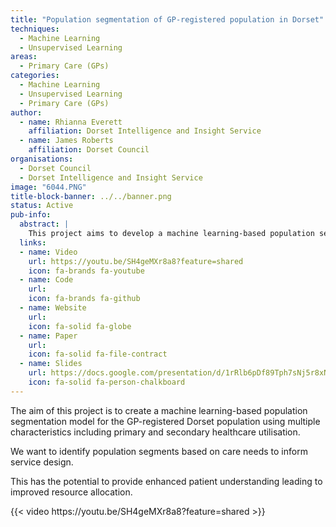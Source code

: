 ```yaml
---
title: "Population segmentation of GP-registered population in Dorset"
techniques:
  - Machine Learning
  - Unsupervised Learning
areas:
  - Primary Care (GPs)
categories:
  - Machine Learning
  - Unsupervised Learning
  - Primary Care (GPs)
author:
  - name: Rhianna Everett
    affiliation: Dorset Intelligence and Insight Service
  - name: James Roberts
    affiliation: Dorset Council
organisations:
  - Dorset Council
  - Dorset Intelligence and Insight Service
image: "6044.PNG"
title-block-banner: ../../banner.png
status: Active
pub-info:
  abstract: |
    This project aims to develop a machine learning-based population segmentation model for the GP-registered Dorset population, using multiple characteristics including healthcare utilisation. The goal is to identify segments based on care needs to inform service design, enhancing patient understanding and improving resource allocation.
  links:
  - name: Video
    url: https://youtu.be/SH4geMXr8a8?feature=shared
    icon: fa-brands fa-youtube
  - name: Code
    url:
    icon: fa-brands fa-github
  - name: Website
    url:
    icon: fa-solid fa-globe
  - name: Paper
    url:
    icon: fa-solid fa-file-contract
  - name: Slides
    url: https://docs.google.com/presentation/d/1rRlb6pDf89Tph7sNj5r8xN5NdeD84P7d/edit?usp=drive_link&ouid=104927246423235110137&rtpof=true&sd=true
    icon: fa-solid fa-person-chalkboard
---
```


The aim of this project is to create a machine learning-based population segmentation model for the GP-registered Dorset population using multiple characteristics including primary and secondary healthcare utilisation.

We want to identify population segments based on care needs to inform service design.

This has the potential to provide enhanced patient understanding leading to improved resource allocation.

{{< video https://youtu.be/SH4geMXr8a8?feature=shared >}}
